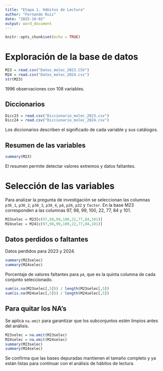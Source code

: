 ```yaml
---
title: "Etapa 1. Hábitos de Lectura"
author: "Fernando Ruiz"
date: "2025-10-02"
output: word_document
---
```


```r
knitr::opts_chunk$set(echo = TRUE)
```

# Exploración de la base de datos

```r
M23 = read.csv("Datos_molec_2023.CSV")
M24 = read.csv("Datos_molec_2024.csv")
str(M23)
```

1996 observaciones con 108 variables. 

## Diccionarios

```r
Dicc23 = read.csv("Diccionario_molec_2023.csv")
Dicc24 = read.csv("Diccionario_molec_2024.csv")
```

Los diccionarios describen el significado de cada variable y sus catálogos.

## Resumen de las variables

```r
summary(M23)
```

El resumen permite detectar valores extremos y datos faltantes. 

# Selección de las variables

Para analizar la pregunta de investigación se seleccionan las columnas `p36_1`, `p36_2`, `p36_3`, `p36_4`, `p4`, `p26`, `p32` y `factor`. En la base M23 corresponden a las columnas 97, 98, 99, 100, 22, 77, 84 y 101.

```r
M23selec = M23[c(97,98,99,100,22,77,84,101)]
M24selec = M24[c(97,98,99,100,22,77,84,101)]
```

## Datos perdidos o faltantes

Datos perdidos para 2023 y 2024.

```r
summary(M23selec)
summary(M24selec)
```

Porcentaje de valores faltantes para `p4`, que es la quinta columna de cada conjunto seleccionado.

```r
sum(is.na(M23selec[,5])) / length(M23selec[,5])
sum(is.na(M24selec[,5])) / length(M24selec[,5])
```

## Para quitar los NA's

Se aplica `na.omit` para garantizar que los subconjuntos estén limpios antes del análisis.

```r
M23selec = na.omit(M23selec)
M24selec = na.omit(M24selec)
summary(M23selec)
summary(M24selec)
```

Se confirma que las bases depuradas mantienen el tamaño completo y ya están listas para continuar con el análisis de hábitos de lectura.
